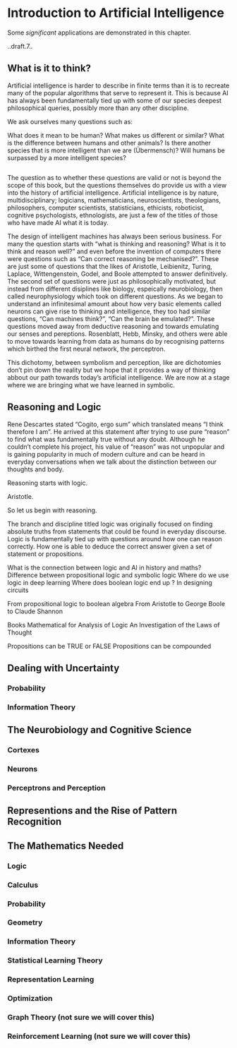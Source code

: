 # Introduction to Artificial Intelligence {#intro}
Some _significant_ applications are demonstrated in this chapter.

..draft.7..

## What is it to think?

Artificial intelligence is harder to describe in finite terms than it is to recreate many of the popular algorithms that serve to represent it. This is because AI has always been fundamentally tied up with some of our species deepest philosophical queries, possibly more than any other discipline.

We ask ourselves many questions such as:

What does it mean to be human? What makes us different or similar?
What is the difference between humans and other animals?
Is there another species that is more intelligent than we are (Übermensch)?
Will humans be surpassed by a more intelligent species?
```r

```


The question as to whether these questions are valid or not is beyond the scope of this book, but the questions themselves do provide us with a view into the history of artificial intelligence. Artificial intelligence is by nature, multidisciplinary; logicians, mathematicians, neuroscientists, theologians, philosophers, computer scientists, statisticians, ethicists, roboticist, cognitive psychologists, ethnologists, are just a few of the titles of those who have made AI what it is today. 

The design of intelligent machines has always been serious business. For many the question starts with "what is thinking and reasoning? What is it to think and reason well?" and even before the invention of computers there were questions such as "Can correct reasoning be mechanised?". These are just some of questions that the likes of Aristotle, Leibienitz, Turing, Laplace, Wittengenstein, Godel, and Boole attempted to answer definitively. The second set of questions were just as philosophically motivated, but instead from different disiplines like biology, espeically neurobiology, then called neurophysiology which took on different questions. As we began to understand an infinitesimal amount about  how very basic elements called neurons can give rise to thinking and intelligence, they too had similar questions, "Can machines think?", "Can the brain be emulated?". These questions moved away from deductive reasoning and towards emulating our senses and pereptions. Rosenblatt, Hebb, Minsky, and others were able to move towards learning from data as humans do by recognising patterns which birthed the first neural network, the perceptron. 

This dichotomy, between symbolism and perception, like are dichotomies don't pin down the reality but we hope that it provides a way of thinking abbout our path towards today's artificial intelligence. We are now at a stage where we are bringing what we have learned in symbolic.

## Reasoning and Logic
Rene Descartes stated "Cogito, ergo sum" which translated means "I think therefore I am". He arrived at this statement after trying to use pure "reason" to find what was fundamentally true without any doubt. Although he couldn't complete his project, his value of "reason" was not unpopular and is gaining popularity in much of modern culture and can be heard in everyday conversations when we talk about the distinction between our thoughts and body. 

Reasoning starts with logic. 

Aristotle.

So let us begin with reasoning.

The branch and discipline titled logic was originally focused on finding absolute truths from statements that could be found in everyday discourse. Logic is fundamentally tied up with questions around how one can reason correctly. How one is able to deduce the correct answer given a set of statement or propositions.


What is the connection between logic and AI in history and maths?
Difference between propositional logic and symbolic logic
Where do we use logic in deep learning
Where does boolean logic end up ? In designing circuits

From propositional logic to boolean algebra
From Aristotle to George Boole to Claude Shannon

Books
Mathematical for Analysis of Logic
An Investigation of the Laws of Thought 


Propositions can be TRUE or FALSE
Propositions can be compounded

## Dealing with Uncertainty

### Probability
### Information Theory

## The Neurobiology and Cognitive Science
### Cortexes
### Neurons

### Perceptrons and Perception

## Representions and the Rise of Pattern Recognition

## The Mathematics Needed

### Logic
### Calculus
### Probability
### Geometry
### Information Theory
### Statistical Learning Theory
### Representation Learning
### Optimization
### Graph Theory (not sure we will cover this)
### Reinforcement Learning (not sure we will cover this)


